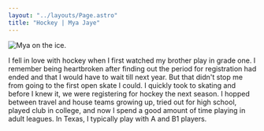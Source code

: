 ```yaml
---
layout: "../layouts/Page.astro"
title: "Hockey | Mya Jaye"
---
```


![Mya on the ice.](/img/hockey.jpg)

I fell in love with hockey when I first watched my brother play in grade one. I remember being heartbroken after finding
out the period for registration had ended and that I would have to wait till next year. But that didn't stop me from
going to the first open skate I could. I quickly took to skating and before I knew it, we were registering for hockey
the next season. I hopped between travel and house teams growing up, tried out for high school, played club in college,
and now I spend a good amount of time playing in adult leagues. In Texas, I typically play with A and B1 players.
